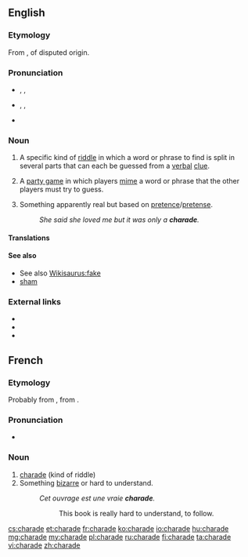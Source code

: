 ==English==
{{wikipedia|Charade (disambiguation)}}

===Etymology===
From {{etyl|fr}} {{term|lang=fr|charade}}, of disputed origin.<!-- Sources differ on the origin of French "charade": Century 1911: unknown origin; Webster 1913: confer Pr. charrada long chat, It ciarlare to chat; M-W online: an Occitan origin; Encarta: Provençal, a dialect of Occitan. -->

===Pronunciation===
* {{a|UK}} {{enPR|shəräd"|shərād"}}, {{IPA|/ʃəˈɹɑːd/|/ʃəˈɹeɪd/}}, {{X-SAMPA|/S@"r\A:d/|/S@"r\eId/}}
* {{a|US}} {{enPR|shərād"}}, {{IPA|/ʃɚˈɹeɪd/}}, {{X-SAMPA|/S@"reId/}}
* {{rhymes|eɪd}}

===Noun===
{{en-noun}}

# A specific kind of [[riddle]] in which a word or phrase to find is split in several parts that can each be guessed from a [[verbal]] [[clue]].
# {{qualifier|in plural}} A [[party game]] in which players [[mime]] a word or phrase that the other players must try to guess.
# Something apparently real but based on [[pretence]]/[[pretense]].
#: ''She said she loved me but it was only a '''charade'''.''

====Translations====
{{trans-see|party game|charades}}

====See also====
* See also [[Wikisaurus:fake]]
* [[sham]]

===External links===
* {{R:Webster 1913}}
* {{R:Century 1911}}
* {{R:OneLook}}

==French==
===Etymology===
Probably from {{etyl|oc|fr}} {{term|charrado}}, from {{term|charrá||to chat}}.

===Pronunciation===
*{{IPA|/ʃaʀad/|lang=fr}}

===Noun===
{{fr-noun|f}}

# [[charade#English|charade]] (kind of riddle)
# Something [[bizarre]] or hard to understand.
#: ''Cet ouvrage est une vraie '''charade'''.''
#:: This book is really hard to understand, to follow.

[[cs:charade]]
[[et:charade]]
[[fr:charade]]
[[ko:charade]]
[[io:charade]]
[[hu:charade]]
[[mg:charade]]
[[my:charade]]
[[pl:charade]]
[[ru:charade]]
[[fi:charade]]
[[ta:charade]]
[[vi:charade]]
[[zh:charade]]